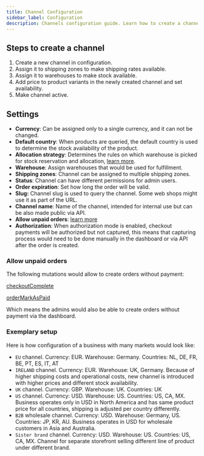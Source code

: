 ```yaml
---
title: Channel Configuration
sidebar_label: Configuration
description: Channels configuration guide. Learn how to create a channel, assign it to shipping zones and warehouses, set prices and availability.
---
```


## Steps to create a channel

1. Create a new channel in configuration.
2. Assign it to shipping zones to make shipping rates available.
3. Assign it to warehouses to make stock available.
4. Add price to product variants in the newly created channel and set availability.
5. Make channel active.

## Settings

[//]: # "(todo add more details on what default country affects)"

- **Currency**: Can be assigned only to a single currency, and it can not be changed.
- **Default country**: When products are queried, the default country is used to determine the stock availability of the product.
- **Allocation strategy**: Determines the rules on which warehouse is picked for stock reservation and allocation, [learn more](developer/stock-allocation.mdx#allocation-strategies).
- **Warehouse**: Assign warehouses that would be used for fulfillment.
- **Shipping zones**: Channel can be assigned to multiple shipping zones.
- **Status**: Channel can have different permissions for admin users.
- **Order expiration**: Set how long the order will be valid.
- **Slug:** Channel slug is used to query the channel. Some web shops might use it as part of the URL.
- **Channel name**: Name of the channel, intended for internal use but can be also made public via API.
- **Allow unpaid orders**: [learn more](#allow-unpaid-orders)
- **Authorization**: When authorization mode is enabled, checkout payments will be authorized but not captured, this means that capturing process would need to be done manually in the dashboard or via API after the order is created.

### Allow unpaid orders

The following mutations would allow to create orders without payment:

[checkoutComplete](api-reference/checkout/mutations/checkout-complete.mdx)

[orderMarkAsPaid](api-reference/orders/mutations/order-mark-as-paid.mdx)

Which means the admins would also be able to create orders without payment via the dashboard.

### Exemplary setup

Here is how configuration of a business with many markets would look like:

- `EU` channel. Currency: EUR. Warehouse: Germany. Countries: NL, DE, FR, BE, PT, ES, IT, AT
- `IRELAND` channel. Currency: EUR. Warehouse: UK, Germany. Because of higher shipping costs and operational costs, new channel is introduced with higher prices and different stock availability.
- `UK` channel. Currency: GBP. Warehouse: UK. Countries: UK
- `US` channel. Currency: USD. Warehouse: US. Countries: US, CA, MX. Business operates only in USD in North America and has same product price for all countries, shipping is adjusted per country differently.
- `B2B` wholesale channel. Currency: USD. Warehouse: Germany, US. Countries: JP, KR, AU. Business operates in USD for wholesale customers in Asia and Australia.
- `Sister brand` channel. Currency: USD. Warehouse: US. Countries: US, CA, MX. Channel for separate storefront selling different line of product under different brand.
